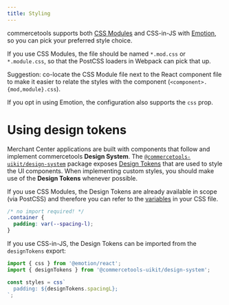 ```yaml
---
title: Styling
---
```


commercetools supports both [CSS Modules](https://github.com/css-modules/css-modules) and CSS-in-JS with [Emotion](https://emotion.sh/), so you can pick your preferred style choice.

If you use CSS Modules, the file should be named `*.mod.css` or `*.module.css`, so that the PostCSS loaders in Webpack can pick that up.

<Info>

Suggestion: co-locate the CSS Module file next to the React component file to make it easier to relate the styles with the component (`<component>.{mod,module}.css`).

</Info>

If you opt in using Emotion, the configuration also supports the `css` prop.

# Using design tokens

Merchant Center applications are built with components that follow and implement commercetools **Design System**. The [`@commercetools-uikit/design-system`](https://www.npmjs.com/package/@commercetools-uikit/design-system) package exposes [Design Tokens](https://uikit.commercetools.com/?path=/story/basics-tokens--all-tokens) that are used to style the UI components.
When implementing custom styles, you should make use of the **Design Tokens** whenever possible.

If you use CSS Modules, the Design Tokens are already available in scope (via PostCSS) and therefore you can refer to the [variables](https://github.com/commercetools/ui-kit/blob/main/design-system/materials/custom-properties.css) in your CSS file.

```css
/* no import required! */
.container {
  padding: var(--spacing-l);
}
```

If you use CSS-in-JS, the Design Tokens can be imported from the `designTokens` export:

```js
import { css } from '@emotion/react';
import { designTokens } from '@commercetools-uikit/design-system';

const styles = css`
  padding: ${designTokens.spacingL};
`;
```
